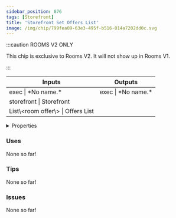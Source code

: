 ```yaml
---
sidebar_position: 876
tags: [Storefront]
title: 'Storefront Set Offers List'
image: /img/chip/799fea09-63e3-495f-b516-014a7202dd0c.svg
---
```




:::caution ROOMS V2 ONLY

This chip is exclusive to Rooms V2. It will not show up in Rooms V1.

:::


<IChip uuid="799fea09-63e3-495f-b516-014a7202dd0c"/>

<table><thead><tr><th>Inputs</th><th>Outputs</th></tr></thead><tbody><tr><td>exec | *No name.*</td><td>exec | *No name.*</td></tr><tr><td>storefront | Storefront</td><td /></tr><tr><td>List\&lt;room offer\&gt; | Offers List</td><td /></tr></tbody></table>

<details>
  <summary>Properties</summary>
  <div>
    <div>
    <table>
      <tbody>
        <tr>
          <td>Is beta required?</td>
          <td>No</td>
        </tr>
        <tr>
          <td>Is chip a trolling risk?</td>
          <td>No</td>
        </tr>
        <tr>
          <td>Is chip a role assignment risk?</td>
          <td>No</td>
        </tr>
        <tr>
          <td>Chip UUID</td>
          <td>799fea09-63e3-495f-b516-014a7202dd0c</td>
        </tr>
        <tr>
          <td>Room availability</td>
          <td>Rooms V2 only</td>
        </tr>
      </tbody>
    </table>
    </div>
  </div>
</details>

### Uses

None so far!

### Tips

None so far!

### Issues

None so far!